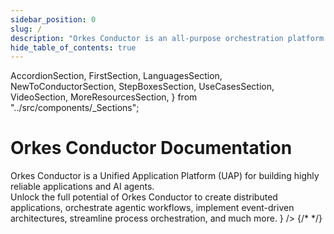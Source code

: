 ```yaml
---
sidebar_position: 0
slug: /
description: "Orkes Conductor is an all-purpose orchestration platform for developing applications across multiple languages, microservices, APIs, databases, LLMs, and more."
hide_table_of_contents: true
---
```


  AccordionSection,
  FirstSection,
  LanguagesSection,
  NewToConductorSection,
  StepBoxesSection,
  UseCasesSection,
  VideoSection,
  MoreResourcesSection,
} from "../src/components/_Sections";

# Orkes Conductor Documentation

<main className={`mainContainer container`}>
<NewToConductorSection
  title="What is Orkes Conductor?"
  description={
    <div>
      Orkes Conductor is a Unified Application Platform (UAP) for building
      highly reliable applications and AI agents.
      <br />
      Unlock the full potential of Orkes Conductor to create distributed
      applications, orchestrate agentic workflows, implement event-driven
      architectures, streamline process orchestration, and much more.
    </div>
  }
/>
<StepBoxesSection
  steps={[
    {
      title: "Getting Started",
      description:
        "Explore key concepts, set up Orkes Conductor, and learn how to build your first workflow.",
      to: "/category/getting-started ",
    },
    {
      title: "Orkes Templates",
      description:
        "Discover ready-to-use templates to build powerful use cases at speed.",
      to: "/category/templates",
    },
    {
      title: "AI Orchestration",
      description:
        "Dive into Orkes Conductor's AI capabilities and learn how to leverage LLM tasks to create AI-powered and agentic workflows.",
      to: "/ai-orchestration ",
    },
  ]}
/>

  <LanguagesSection />
  <AccordionSection />
  <UseCasesSection />
  {/* <VideoSection /> */}
  <MoreResourcesSection />
</main>

